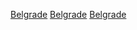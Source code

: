 {{Catnav|頁面分類|地理|大洲|欧洲|歐洲首都}}
{{Catnav|頁面分類|地理|国家|首都|歐洲首都}}
{{Catnav|頁面分類|地理|各國地理|各國城市|塞尔维亚城市}}
{{Catnav|頁面分類|人类社会|城市|各國城市|塞尔维亚城市}}
{{Commonscat|Belgrade}}

[[Category:塞尔维亚城市|Belgrade]]
[[Category:塞爾維亞聚居地|Belgrade]]
[[Category:歐洲首都|Belgrade]]
